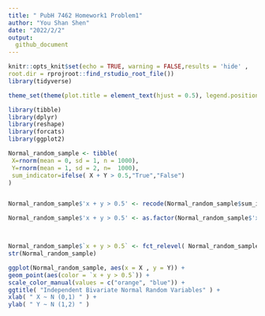 ```yaml
---
title: " PubH 7462 Homework1 Problem1"
author: "You Shan Shen"
date: "2022/2/2"
output: 
  github_document
---
```


```r
knitr::opts_knit$set(echo = TRUE, warning = FALSE,results = 'hide' ,
root.dir = rprojroot::find_rstudio_root_file())
library(tidyverse)

theme_set(theme(plot.title = element_text(hjust = 0.5), legend.position = "bottom"))

```
```r
library(tibble)
library(dplyr)
library(reshape)
library(forcats)
library(ggplot2)

Normal_random_sample <- tibble(
 X=rnorm(mean = 0, sd = 1, n = 1000),
 Y=rnorm(mean = 1, sd = 2, n=  1000),
 sum_indicator=ifelse( X + Y > 0.5,"True","False")
) 


Normal_random_sample$'x + y > 0.5' <- recode(Normal_random_sample$sum_indicator, `True`="Yes", `False`="No")

Normal_random_sample$'x + y > 0.5' <- as.factor(Normal_random_sample$'x + y > 0.5')



Normal_random_sample$`x + y > 0.5` <- fct_relevel( Normal_random_sample$`x + y > 0.5`, c("Yes","No") )
str(Normal_random_sample)

ggplot(Normal_random_sample, aes(x = X , y = Y)) +
geom_point(aes(color = `x + y > 0.5`)) +
scale_color_manual(values = c("orange", "blue")) +  
ggtitle( "Independent Bivariate Normal Random Variables" ) +
xlab( " X ~ N (0,1) " ) + 
ylab( " Y ~ N (1,2) " )

```

